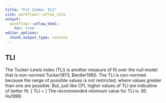 ```yaml
---
title: "Fit Index: TLI"
site: workflowr::wflow_site
output:
  workflowr::wflow_html:
    toc: true
editor_options:
  chunk_output_type: console
---
```



## TLI

The Tucker-Lewis index (TLI) is another measure of fit over the null model that is non-normed Tucker1973, Bentler1980. 
The TLI is non-normed because the range of possible values is not restricted, where values greater than one are possible.
But, just like CFI, higher values of TLI are indicative of better fit.
\[
TLI = \frac{ \frac{\chi^2_N }{{df}_N} - \frac{\chi^2_H}{{df}_H}}{\frac{\chi^2_ N}{{df}_N} - 1} 
\]
The recommended minimum value for TLI is .95 Hu1999.
